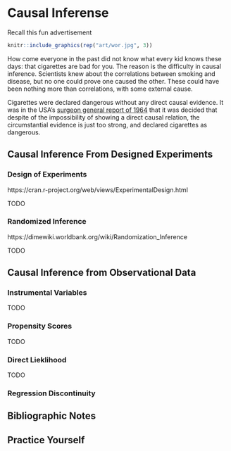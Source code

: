 # Causal Inferense {#causality}

Recall this fun advertisement
```r
knitr::include_graphics(rep("art/wor.jpg", 3))
```

How come everyone in the past did not know what every kid knows these days: that cigarettes are bad for you.
The reason is the difficulty in causal inference. 
Scientists knew about the correlations between smoking and disease, but no one could prove one caused the other. These could have been nothing more than correlations, with some external cause. 

Cigarettes were declared dangerous without any direct causal evidence. 
It was in the USA's [surgeon general report of 1964](https://profiles.nlm.nih.gov/ps/retrieve/Narrative/NN/p-nid/60) that it was decided that despite of the impossibility of showing a direct causal relation, the circumstantial evidence is just too strong, and declared cigarettes as dangerous. 

## Causal Inference From Designed Experiments


### Design of Experiments
https://cran.r-project.org/web/views/ExperimentalDesign.html

TODO

### Randomized Inference
https://dimewiki.worldbank.org/wiki/Randomization_Inference

TODO

## Causal Inference from Observational Data

### Instrumental Variables
TODO

### Propensity Scores
TODO

### Direct Lieklihood
TODO

### Regression Discontinuity

## Bibliographic Notes



## Practice Yourself
